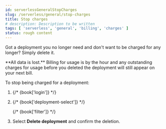 ```yaml
---
id: serverlessGeneralStopCharges
slug: /serverless/general/stop-charges
title: Stop charges
# description: Description to be written
tags: [ 'serverless', 'general', 'billing', 'charges' ]
status: rough content
---
```



<RoughContent />

Got a deployment you no longer need and don't want to be charged for any longer? Simply delete it.

<DocCallOut title="Important" color="warning">
**All data is lost.** Billing for usage is by the hour and any outstanding charges for usage before you deleted the deployment will still appear on your next bill.
</DocCallOut>

To stop being charged for a deployment:

1. {/* {book['login']} */}

1. {/* {book['deployment-select']} */}

    {/* {book['filter']} */}

1. Select **Delete deployment** and confirm the deletion.

